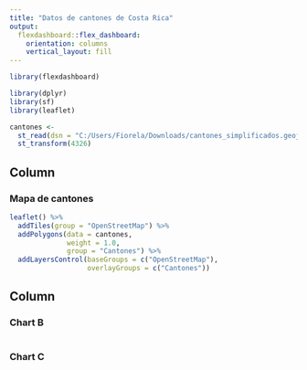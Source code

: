 ---
title: "Datos de cantones de Costa Rica"
output: 
  flexdashboard::flex_dashboard:
    orientation: columns
    vertical_layout: fill
---

```{r setup, include=FALSE}
library(flexdashboard)
```

```{r paquetes}

library(dplyr)
library(sf)
library(leaflet)

```

```{r lectura-datos}
cantones <- 
  st_read(dsn = "C:/Users/Fiorela/Downloads/cantones_simplificados.geojson", quiet = TRUE) %>%
  st_transform(4326)
```


Column {data-width=500}
-----------------------------------------------------------------------

### Mapa de cantones 

```{r}

leaflet() %>%
  addTiles(group = "OpenStreetMap") %>%
  addPolygons(data = cantones,
              weight = 1.0,
              group = "Cantones") %>%
  addLayersControl(baseGroups = c("OpenStreetMap"),
                   overlayGroups = c("Cantones"))

```

Column {data-width=500}
-----------------------------------------------------------------------

### Chart B

```{r}

```

### Chart C

```{r}

```

